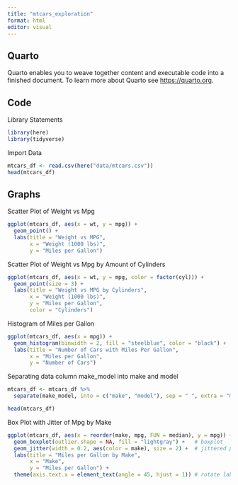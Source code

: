 ```yaml
---
title: "mtcars_exploration"
format: html
editor: visual
---
```


## Quarto

Quarto enables you to weave together content and executable code into a finished document. To learn more about Quarto see <https://quarto.org>.

## Code

Library Statements

```r
library(here)
library(tidyverse)
```

Import Data

```r
mtcars_df <- read.csv(here("data/mtcars.csv"))
head(mtcars_df)
```

## Graphs

Scatter Plot of Weight vs Mpg

```r
ggplot(mtcars_df, aes(x = wt, y = mpg)) +
  geom_point() +
  labs(title = "Weight vs MPG",
       x = "Weight (1000 lbs)",
       y = "Miles per Gallon")
```

Scatter Plot of Weight vs Mpg by Amount of Cylinders

```r
ggplot(mtcars_df, aes(x = wt, y = mpg, color = factor(cyl))) +
  geom_point(size = 3) +
  labs(title = "Weight vs MPG by Cylinders",
       x = "Weight (1000 lbs)",
       y = "Miles per Gallon",
       color = "Cylinders")
```

Histogram of Miles per Gallon

```r
ggplot(mtcars_df, aes(x = mpg)) +
  geom_histogram(binwidth = 2, fill = "steelblue", color = "black") +
  labs(title = "Number of Cars with Miles Per Gallon",
       x = "Miles per Gallon",
       y = "Number of Cars")
```

Separating data column make_model into make and model

```r
mtcars_df <- mtcars_df %>%
  separate(make_model, into = c("make", "model"), sep = " ", extra = "merge")

head(mtcars_df)
```

Box Plot with Jitter of Mpg by Make

```r
ggplot(mtcars_df, aes(x = reorder(make, mpg, FUN = median), y = mpg)) +
  geom_boxplot(outlier.shape = NA, fill = "lightgray") +   # boxplot
  geom_jitter(width = 0.2, aes(color = make), size = 2) +  # jittered points
  labs(title = "Miles per Gallon by Make",
       x = "Make",
       y = "Miles per Gallon") +
  theme(axis.text.x = element_text(angle = 45, hjust = 1)) # rotate labels
```
